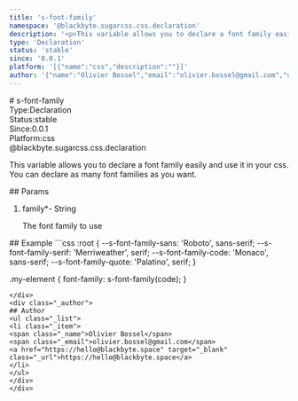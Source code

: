 ```yaml
---
title: 's-font-family'
namespace: '@blackbyte.sugarcss.css.declaration'
description: '<p>This variable allows you to declare a font family easily and use it in your css. You can declare as many font families as you want.</p> '
type: 'Declaration'
status: 'stable'
since: '0.0.1'
platform: '[{"name":"css","description":""}]'
author: '{"name":"Olivier Bossel","email":"olivier.bossel@gmail.com","url":"https://hello@blackbyte.space"}'
---
```


<div class="docmap-mdx">
# s-font-family
<div class="_metas">
<div class="_type"><span class="_type-label">Type:</span><span class="_type-value">Declaration</span></div>
<div class="_status"><span class="_status-label">Status:</span><span class="_status-value -stable">stable</span></div>
<div class="_since"><span class="_since-label">Since:</span><span class="_since-value">0.0.1</span></div>
<div class="_platform"><span class="_platform-label">Platform:</span><span class="_platform-value -css">css</span></div>
</div>
<div class="_namespace">@blackbyte.sugarcss.css.declaration</div>
<div class="_description typo-lead typo-format">
<p>This variable allows you to declare a font family easily and use it in your css.
You can declare as many font families as you want.</p>

</div>
<div class="_params">
## Params
<ol class="_list">
<li class="_item">
<span class="_name">family<span class="_required">*</span></span><span class="_default">-</span> <span class="_type">String</span>
<p class="_description">The font family to use</p>
</li>
</ol>
</div>
<div class="_examples">
## Example
```css
:root {
   --s-font-family-sans: 'Roboto', sans-serif;
   --s-font-family-serif: 'Merriweather', serif;
   --s-font-family-code: 'Monaco', sans-serif;
   --s-font-family-quote: 'Palatino', serif;
}

.my-element {
font-family: s-font-family(code);
}

```
</div>
<div class="_author">
## Author
<ul class="_list">
<li class="_item">
<span class="_name">Olivier Bossel</span>
<span class="_email">olivier.bossel@gmail.com</span>
<a href="https://hello@blackbyte.space" target="_blank" class="_url">https://hello@blackbyte.space</a>
</li>
</ul>
</div>
</div>
```

